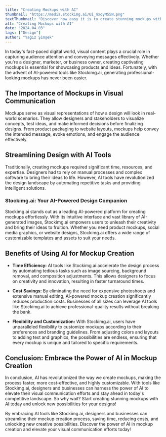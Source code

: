```yaml
---
title: "Creating Mockups with AI"
thumbnail: "https://media.stockimg.ai/Ui_mxoyM55N.png"
textThumbnail: "Discover how easy it is to create stunning mockups with AI tools like Stockimg.ai. Learn about the importance of AI in mockup creation and how it can streamline your design process."
alt: "Creating Mockups with AI"
date: "2024.04.03"
tags: ["Design"]
author: "Yağız Şimşek"
---
```


<CustomImage
    src="https://media.stockimg.ai/Ui_mxoyM55N.png"
    alt="Creating Mockups with AI"
/>

In today's fast-paced digital world, visual content plays a crucial role in capturing audience attention and conveying messages effectively. Whether you're a designer, marketer, or business owner, creating captivating mockups is essential for showcasing products and ideas. Fortunately, with the advent of AI-powered tools like Stockimg.ai, generating professional-looking mockups has never been easier.

## The Importance of Mockups in Visual Communication

Mockups serve as visual representations of how a design will look in real-world scenarios. They allow designers and stakeholders to visualize concepts, test ideas, and make informed decisions before finalizing designs. From product packaging to website layouts, mockups help convey the intended message, evoke emotions, and engage the audience effectively.

## Streamlining Design with AI Tools

Traditionally, creating mockups required significant time, resources, and expertise. Designers had to rely on manual processes and complex software to bring their ideas to life. However, AI tools have revolutionized the design landscape by automating repetitive tasks and providing intelligent solutions.

### Stockimg.ai: Your AI-Powered Design Companion

Stockimg.ai stands out as a leading AI-powered platform for creating mockups effortlessly. With its intuitive interface and vast library of AI-generated images, Stockimg.ai empowers users to unleash their creativity and bring their ideas to fruition. Whether you need product mockups, social media graphics, or website designs, Stockimg.ai offers a wide range of customizable templates and assets to suit your needs.

## Benefits of Using AI for Mockup Creation

- **Time Efficiency:** AI tools like Stockimg.ai accelerate the design process by automating tedious tasks such as image sourcing, background removal, and composition adjustments. This allows designers to focus on creativity and innovation, resulting in faster turnaround times.

- **Cost Savings:** By eliminating the need for expensive photoshoots and extensive manual editing, AI-powered mockup creation significantly reduces production costs. Businesses of all sizes can leverage AI tools like Stockimg.ai to achieve professional-quality results without breaking the bank.

- **Flexibility and Customization:** With Stockimg.ai, users have unparalleled flexibility to customize mockups according to their preferences and branding guidelines. From adjusting colors and layouts to adding text and graphics, the possibilities are endless, ensuring that every mockup is unique and tailored to specific requirements.

## Conclusion: Embrace the Power of AI in Mockup Creation

In conclusion, AI has revolutionized the way we create mockups, making the process faster, more cost-effective, and highly customizable. With tools like Stockimg.ai, designers and businesses can harness the power of AI to elevate their visual communication efforts and stay ahead in today's competitive landscape. So why wait? Start creating stunning mockups with AI today and unlock new possibilities for your designs!

By embracing AI tools like Stockimg.ai, designers and businesses can streamline their mockup creation process, saving time, reducing costs, and unlocking new creative possibilities. Discover the power of AI in mockup creation and elevate your visual communication efforts today!